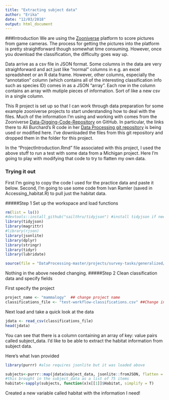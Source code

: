 ```yaml
---
title: "Extracting subject data"
author: "Erika"
date: "12/03/2018"
output: html_document
---
```

###Introduction
We are using the [Zooniverse](https://zooniverse.org) platform to score pictures
from game cameras.  The process for getting the pictures into the platform is pretty straightforward though somewhat time consuming.  However, once you download the classification, the difficulty goes way up.

Data arrive as a csv file in JSON format.  Some columns in the data are very straighforward
and act just like "normal" columns in e.g. an excel spreadsheet or an R data frame.
However, other columns, especially the "annotation" column (which contains all of the interesting classification info such as species ID) comes in as a JSON "array".  Each row in the column contains an array with mutiple pieces of information.  Sort of like a new csv in a single column.

This R project is set up so that I can work through data preparation for some example zooniverse projects to start
understanding how to deal with the files.  Much of the information I'm using and working with comes from the Zooniverse [Data-Digging-Code-Repository](https://github.com/zooniverse/Data-digging) on GitHub.  In particular, the links there to Ali Burchard's R code in her [Data Processing git repository](https://github.com/aliburchard/DataProcessing) is being used or modified here. I've downloaded the files from this git repository and dropped them in the folder for this project.

In the "ProjectIntroduction.Rmd" file associated with this project, I used the above stuff to run a test with some data from a Michigan project.  Here I'm going to play with modifying that code to try to flatten my own data.

### Trying it out
First I'm going to copy the code I used for the practice data and paste it below.
Second, I'm going to use some code from Ivan Ramler (saved in Accessing_habitat.R) to pull just the habitat data.

#####Step 1
Set up the workspace and load functions
```R
rm(list = ls())
#devtools::install_github("sailthru/tidyjson") #install tidyjson if needed
library(tidyjson)
library(magrittr)
#library(rjson)
library(jsonlite)
library(dplyr)
library(stringr)
library(tidyr)
library(lubridate)

source(file = "DataProcessing-master/projects/survey-tasks/generalized/flattening_script.R")
```
Nothing in the above needed changing.
#####Step 2 Clean classification data and specify fields

First specify the project
```R
project_name <- "mammalogy"  ## change project name
classifications_file <- "test-workflow-classifications.csv" ##Change input file
```

Next load and take a quick look at the data
```R
jdata <- read_csv(classifications_file)
head(jdata)
```
You can see that there is a column containing an array of key: value pairs called subject_data.  I'd like to be able to extract the habitat information from subject data.

Here's what Ivan provided
```r
library(purrr) #also requires jsonlite but it was loaded above

subjects<-purrr::map(jdata$subject_data, jsonlite::fromJSON, flatten = T)
#this brought in the subject_data as a list of 75 items
habitat<-sapply(subjects, function(x)x[[1]]$Habitat, simplify = T)
```
Created a new variable called habitat with the information I need!





